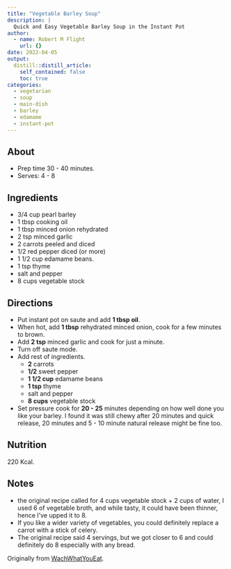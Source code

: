 ```yaml
---
title: "Vegetable Barley Soup"
description: |
  Quick and Easy Vegetable Barley Soup in the Instant Pot
author:
  - name: Robert M Flight
    url: {}
date: 2022-04-05
output:
  distill::distill_article:
    self_contained: false
    toc: true
categories:
  - vegetarian
  - soup
  - main-dish
  - barley
  - edamame
  - instant-pot
---
```


## About

* Prep time 30 - 40 minutes.
* Serves: 4 - 8

## Ingredients 

* 3/4 cup pearl barley
* 1 tbsp  cooking oil
* 1 tbsp minced onion rehydrated
* 2 tsp minced garlic
* 2 carrots peeled and diced
* 1/2 red pepper diced (or more)
* 1 1/2 cup edamame beans.
* 1 tsp  thyme
* salt and pepper
* 8 cups vegetable stock

## Directions

* Put instant pot on saute and add **1 tbsp oil**.
* When hot, add **1 tbsp** rehydrated minced onion, cook for a few minutes to brown.
* Add **2 tsp** minced garlic and cook for just a minute.
* Turn off saute mode.
* Add rest of ingredients.
  * **2** carrots
  * **1/2** sweet pepper
  * **1 1/2 cup** edamame beans
  * **1 tsp** thyme
  * salt and pepper
  * **8 cups** vegetable stock

* Set pressure cook for **20 - 25** minutes depending on how well done you like your barley. I found it was still chewy after 20 minutes and quick release, 20 minutes and 5 - 10 minute natural release might be fine too.

## Nutrition

220 Kcal.

## Notes 

* the original recipe called for 4 cups vegetable stock + 2 cups of water, I used 6 of vegetable broth, and while tasty, it could have been thinner, hence I've upped it to 8. 
* If you like a wider variety of vegetables, you could definitely replace a carrot with a stick of celery.
* The original recipe said 4 servings, but we got closer to 6 and could definitely do 8 especially with any bread.

Originally from [WachWhatYouEat](https://www.watchwhatueat.com/instant-pot-vegetable-barley-soup/#recipe).

